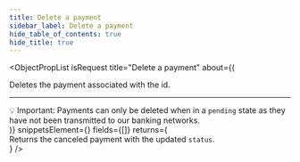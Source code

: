 ```yaml
---
title: Delete a payment
sidebar_label: Delete a payment
hide_table_of_contents: true
hide_title: true
---
```



<ObjectPropList
  isRequest
  title="Delete a payment"
  about={(
    <div>
      Deletes the payment associated with the id.
      <hr className="dotted-divider" />
      <span className="pill-info">💡 Important:</span> Payments can only be deleted when
      in a <code>pending</code> state as they have not been transmitted to our banking networks.
    </div>
  )}
  snippetsElement={<PaymentsDelete />}
  fields={[]}
  returns={<div>Returns the canceled payment with the updated <code>status</code>.</div>}
/>
